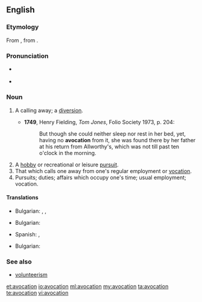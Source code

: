 {{wikipedia}}
==English==

===Etymology===
From {{etyl|la}} {{term|avocationem|āvocātiōnem}}, from {{term|avoco|avocō}}.

===Pronunciation===
* {{a|UK}} {{IPA|/avə(ʊ)ˈkeɪʃən/}}
* {{a|US}} {{IPA|/ævoʊˈkeɪʃən/|/ævəˈkeɪʃən/}}

===Noun===
{{en-noun}}

# {{obsolete}} A calling away; a [[diversion]].
#*'''1749''', Henry Fielding, ''Tom Jones'', Folio Society 1973, p. 204:
#*:But though she could neither sleep nor rest in her bed, yet, having no '''avocation''' from it, she was found there by her father at his return from Allworthy's, which was not till past ten o'clock in the morning.
# A [[hobby]] or recreational or leisure [[pursuit]].
# That which calls one away from one's regular employment or [[vocation]].
# Pursuits; duties; affairs which occupy one's time; usual employment; vocation.

====Translations====
{{trans-top|A calling away; a diversion}}
* Bulgarian: ,  {{t+|bg|развлечение}},  {{t|bg|странично занимание}}
{{trans-mid}}
{{trans-bottom}}

{{trans-top|A hobby}}
* Bulgarian: {{t|bg|хоби}}
{{trans-mid}}
* Spanish: {{t|es|pasatiempo|m}}, {{t|es|afición|f}}
{{trans-bottom}}

{{trans-top|usual employment; vocation}}
* Bulgarian: {{t+|bg|призвание}}
{{trans-mid}}
{{trans-bottom}}

===See also===
* [[volunteerism]]

[[et:avocation]]
[[io:avocation]]
[[ml:avocation]]
[[my:avocation]]
[[ta:avocation]]
[[te:avocation]]
[[vi:avocation]]